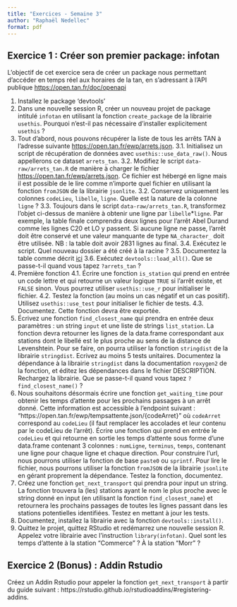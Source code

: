 ```yaml
---
title: "Exercices - Semaine 3"
author: "Raphaël Nedellec"
format: pdf
---
```




## Exercice 1 : Créer son premier package: infotan

L'objectif de cet exercice sera de créer un package nous permettant d'accéder en temps réel aux horaires de la tan, en s'adressant à l'API publique <https://open.tan.fr/doc/openapi>

1. Installez le package 'devtools'
2. Dans une nouvelle session R, créer un nouveau projet de package intitulé `infotan` en utilisant la fonction `create_package` de la librairie `usethis`. Pourquoi n'est-il pas nécessaire d'installer explicitement `usethis` ?
3. Tout d'abord, nous pouvons récupérer la liste de tous les arrêts TAN à l'adresse suivante <https://open.tan.fr/ewp/arrets.json>.
    3.1. Initialisez un script de récupération de données avec `usethis::use_data_raw()`. Nous appellerons ce dataset `arrets_tan`.
    3.2. Modifiez le script `data-raw/arrets_tan.R` de manière à charger le fichier <https://open.tan.fr/ewp/arrets.json>. Ce fichier est hébergé en ligne mais il est possible de le lire comme n'importe quel fichier en utilisant la fonction `fromJSON` de la librairie `jsonlite`. 
    3.2. Conservez uniquement les colonnes `codeLieu`, `libelle`, `ligne`. Quelle est la nature de la colonne `ligne` ?
    3.3. Toujours dans le script `data-raw/arrets_tan.R`, transformez l'objet ci-dessus de manière à obtenir une ligne par `libelle`*`ligne`. Par exemple, la table finale comprendra deux lignes pour l'arrêt Abel Durand comme les lignes C20 et LO y passent. Si aucune ligne ne passe, l'arrêt doit être conservé et une valeur manquante de type `NA_character_` doit être utilisée. NB : la table doit avoir 2831 lignes au final.
    3.4. Exécutez le script. Quel nouveau dossier a été créé à la racine ?
    3.5. Documentez la table comme décrit [ici](https://r-pkgs.org/data.html#sec-documenting-data)
    3.6. Exécutez `devtools::load_all()`. Que se passe-t-il quand vous tapez `?arrets_tan` ?
4. Première fonction
    4.1. Écrire une fonction `is_station` qui prend en entrée un code lettre et qui retourne un valeur logique `TRUE` si l'arrêt existe, et `FALSE` sinon. Vous pourrez utiliser `usethis::use_r` pour initialiser le fichier.
    4.2. Testez la fonction (au moins un cas négatif et un cas positif). Utilisez `usethis::use_test` pour initialiser le fichier de tests.
    4.3. Documentez. Cette fonction devra être exportée. 
5. Écrivez une fonction `find_closest_name` qui prendra en entrée deux paramètres : un string `input` et une liste de strings `list_station`. La fonction devra retourner les lignes de la data.frame correspondant aux stations dont le libellé est le plus proche au sens de la distance de Levenshtein. Pour se faire, on pourra utiliser la fonction `stringdist` de la librairie `stringdist`. Ecrivez au moins 5 tests unitaires. Documentez la dépendance à la librairie `stringdist` dans la documentation `roxygen2` de la fonction, et éditez les dépendances dans le fichier DESCRIPTION. Rechargez la librairie. Que se passe-t-il quand vous tapez `?find_closest_name()` ?
6. Nous souhaitons désormais écrire une fonction `get_waiting_time` pour obtenir les temps d'attente pour les prochains passages à un arrêt donné. Cette information est accessible à l'endpoint suivant : "https://open.tan.fr/ewp/tempsattente.json/{codeArret}" où `codeArret` correspond au `codeLieu` (il faut remplacer les accolades et leur contenu par le codeLieu de l'arrêt). Écrire une fonction qui prend en entrée le `codeLieu` et qui retourne en sortie les temps d'attente sous forme d'une data.frame contenant 3 colonnes : `numLigne`, `terminus`, `temps`, contenant une ligne pour chaque ligne et chaque direction. Pour construire l'url, nous pourrons utiliser la fonction de base `paste0` ou `sprintf`. Pour lire le fichier, nous pourrons utiliser la fonction `fromJSON` de la librairie `jsonlite` en gérant proprement la dépendance. Testez la fonction, documentez.
7. Créez une fonction `get_next_transport` qui prendra pour input un string. La fonction trouvera la (les) stations ayant le nom le plus proche avec le string donné en input (en utilisant la fonction `find_closest_name`) et retournera les prochains passages de toutes les lignes passant dans les stations potentielles identifiées. Testez en mettant à jour les tests.
8. Documentez, installez la librairie avec la fonction `devtools::install()`.
9. Quittez le projet, quittez RStudio et redémarrez une nouvelle session R. Appelez votre librairie avec l'instruction `library(infotan)`. Quel sont les temps d'attente à la station "Commerce" ? À la station "Morr" ?


## Exercice 2 (Bonus) : Addin Rstudio

Créez un Addin Rstudio pour appeler la fonction `get_next_transport` à partir du guide suivant : https://rstudio.github.io/rstudioaddins/#registering-addins.

